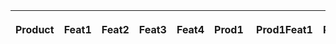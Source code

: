 {|
! Product !! Feat1 !! Feat2 !! Feat3 !! Feat4
| Prod1 || Prod1Feat1 || Prod1Feat2 || Prod1Feat3 || Prod1Feat4
| Prod2 || colspan="2" | Prod2Feat1 || Prod2Feat3 || Prod2Feat4
| Prod3 || Prod3Feat1 || colspan="2" | Prod3Feat2 || Prod3Feat4
| colspan="4" | Prod4
|}